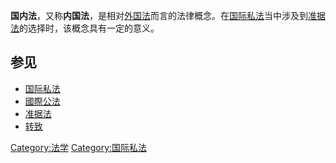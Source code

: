 {{Unreferenced|time=2022-01-18T04:00:51+00:00}}
'''国内法'''，又称'''内国法'''，是相对[[外国法|外国法]]而言的法律概念。在[[国际私法|国际私法]]当中涉及到[[准据法|准据法]]的选择时，该概念具有一定的意义。

==参见==
*[[国际私法|国际私法]]
*[[國際公法|國際公法]]
*[[准据法|准据法]]
*[[转致|转致]]

[[Category:法学|Category:法学]]
[[Category:国际私法|Category:国际私法]]